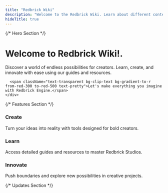 ```yaml
---
title: "Redbrick Wiki"
description: "Welcome to the Redbrick Wiki. Learn about different content types in Redbrick Engine."
hideTitle: true
---
```



<div className="flex-col pb-20">
  {/* Hero Section */}
  <div className="container m-auto px-6 lg:px-12 py-8 text-center ">
    <div className="w-fit">
      <h1 className="animate-typing overflow-hidden whitespace-nowrap border-r-4 border-r-black pr-5 text-3xl font-press-start font-semibold text-center py-2">
        Welcome to <span className="text-transparent bg-clip-text bg-gradient-to-r from-red-300 to-red-700"> Redbrick Wiki!.</span>
      </h1>
    </div>
    <div className="mt-10 text-lg md:text-xl max-w-3xl mx-auto text-pretty">
      Discover a world of endless possibilities for creators. Learn, create, and
      innovate with ease using our guides and resources.
      
      <span className="text-transparent bg-clip-text bg-gradient-to-r from-red-300 to-red-500 text-pretty">Let's make everything you imagine with Redbrick Engine.</span>
    </div>
  </div>

{/* Features Section */}

  <div className="relative">
    <div className="container mx-auto px-6 lg:px-12 grid gap-12 lg:grid-cols-3">
      <div className="text-center p-6 rounded-3xl shadow-lg border-dotted border-2 ">
        <h3 className="text-2xl font-bold mb-4 text-transparent bg-clip-text bg-gradient-to-r from-red-300 to-red-500">
          Create
        </h3>
        <div className=" text-pretty">
          Turn your ideas into reality with tools designed for bold creators.
        </div>
      </div>
      <div className="text-center p-6 rounded-3xl shadow-lg border-dotted border-2 ">
        <h3 className="text-2xl font-bold mb-4 text-transparent bg-clip-text bg-gradient-to-r from-red-300 to-red-500">
          Learn
        </h3>
        <div className=" text-pretty">
          Access detailed guides and resources to master Redbrick Studios.
        </div>
      </div>
      <div className="text-center p-6 rounded-3xl shadow-lg border-dotted border-2 ">
        <h3 className="text-2xl font-bold mb-4 text-transparent bg-clip-text bg-gradient-to-r from-red-300 to-red-500">
          Innovate
        </h3>
        <div className="text-pretty">
          Push boundaries and explore new possibilities in creative projects.
        </div>
      </div>
    </div>
  </div>
</div>

{/* Updates Section */}

<Updates />
